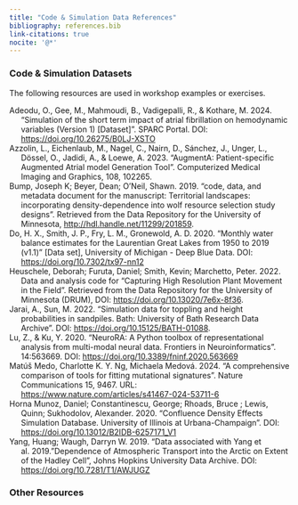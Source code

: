 ```yaml
---
title: "Code & Simulation Data References"
bibliography: references.bib
link-citations: true
nocite: '@*'
---
```



### Code & Simulation Datasets 

The following resources are used in workshop examples or exercises.

<div class="hanging-indent csl-entry">
Adeodu, O., Gee, M., Mahmoudi, B., Vadigepalli, R., & Kothare, M. 2024. "Simulation of the short term impact of atrial fibrillation on hemodynamic variables (Version 1) [Dataset]". SPARC Portal. DOI: [https://doi.org/10.26275/B0LJ-XSTO](https://doi.org/10.26275/B0LJ-XSTO)
</div>

<div class="hanging-indent csl-entry">
Azzolin, L., Eichenlaub, M., Nagel, C., Nairn, D., Sánchez, J., Unger, L., Dössel, O., Jadidi, A., & Loewe, A. 2023. "AugmentA: Patient-specific Augmented Atrial model Generation Tool". Computerized Medical Imaging and Graphics, 108, 102265. 
</div>

<div class="hanging-indent csl-entry">
Bump, Joseph K; Beyer, Dean; O'Neil, Shawn. 2019. "code, data, and metadata document for the manuscript: Territorial landscapes: incorporating density-dependence into wolf resource selection study designs". Retrieved from the Data Repository for the University of Minnesota, [http://hdl.handle.net/11299/201859](http://hdl.handle.net/11299/201859).
</div>

<div class="hanging-indent csl-entry">
Do, H. X., Smith, J. P., Fry, L. M., Gronewold, A. D. 2020. "Monthly water balance estimates for the Laurentian Great Lakes from 1950 to 2019 (v1.1)" [Data set], University of Michigan - Deep Blue Data. DOI: [https://doi.org/10.7302/tx97-nn12](https://doi.org/10.7302/tx97-nn12)
</div>

<div class="hanging-indent csl-entry">
Heuschele, Deborah; Furuta, Daniel; Smith, Kevin; Marchetto, Peter. 2022. Data and analysis code for "Capturing High Resolution Plant Movement in the Field". Retrieved from the Data Repository for the University of Minnesota (DRUM), DOI: [https://doi.org/10.13020/7e6x-8f36](https://doi.org/10.13020/7e6x-8f36).
</div>

<div class="hanging-indent csl-entry">
Jarai, A., Sun, M. 2022. "Simulation data for toppling and height probabilities in sandpiles. Bath: University of Bath Research Data Archive". DOI: [https://doi.org/10.15125/BATH-01088](https://doi.org/10.15125/BATH-01088). 
</div>

<div class="hanging-indent csl-entry">
Lu, Z., & Ku, Y. 2020. "NeuroRA: A Python toolbox of representational analysis from multi-modal neural data. Frontiers in Neuroinformatics". 14:563669. DOI: [https://doi.org/10.3389/fninf.2020.563669](https://doi.org/10.3389/fninf.2020.563669)
</div>

<div class="hanging-indent csl-entry">
Matúš Medo, Charlotte K. Y. Ng, Michaela Medová. 2024. "A comprehensive comparison of tools for fitting mutational signatures". Nature Communications 15, 9467. URL: [https://www.nature.com/articles/s41467-024-53711-6](https://www.nature.com/articles/s41467-024-53711-6)
</div>

<div class="hanging-indent csl-entry">
Horna Munoz, Daniel; Constantinescu, George; Rhoads, Bruce ; Lewis, Quinn; Sukhodolov, Alexander. 2020. "Confluence Density Effects Simulation Database. University of Illinois at Urbana-Champaign". DOI: [https://doi.org/10.13012/B2IDB-6257171_V1](https://doi.org/10.13012/B2IDB-6257171_V1)
</div>

<div class="hanging-indent csl-entry">
Yang, Huang; Waugh, Darryn W. 2019. "Data associated with Yang et al. 2019. "Dependence of Atmospheric Transport into the Arctic on Extent of the Hadley Cell", Johns Hopkins University Data Archive. DOI: [https://doi.org/10.7281/T1/AWJUGZ](https://doi.org/10.7281/T1/AWJUGZ)
</div>

### Other Resources
::: {#refs}
:::
